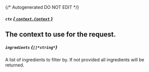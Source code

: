 {/* Autogenerated DO NOT EDIT  */}
##### `ctx` [*{ `context.Context` }*](https://pkg.go.dev/context#Context)
The context to use for the request.
---
##### `ingredients` *{`[]*string*`}*
A list of ingredients to filter by. If not provided all ingredients will be returned.

